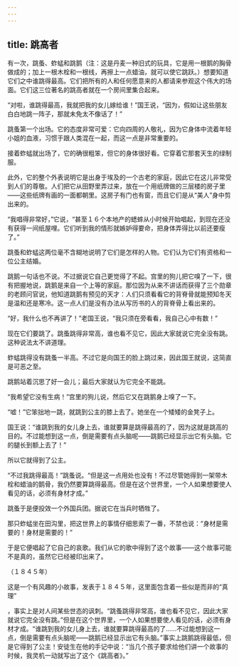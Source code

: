```yaml
---
---
---
```

title: 跳高者
---




有一次，跳蚤、蚱蜢和跳鹅（注：这是丹麦一种旧式的玩具，它是用一根鹅的胸骨做成的；加上一根木栓和一根线，再擦上一点蜡油，就可以使它跳跃。）想要知道它们之中谁跳得最高。它们把所有的人和任何愿意来的人都请来参观这个伟大的场面。它们这三位著名的跳高者就在一个房间里集合起来。

“对啦，谁跳得最高，我就把我的女儿嫁给谁！”国王说，“因为，假如让这些朋友白白地跳一阵子，那就未免太不像话了！”

跳蚤第一个出场。它的态度非常可爱：它向四周的人敬礼，因为它身体中流着年轻小姐的血液，习惯于跟人类混在一起，而这一点是非常重要的。

接着蚱蜢就出场了，它的确很粗笨，但它的身体很好看。它穿着它那套天生的绿制服。

此外，它的整个外表说明它是出身于埃及的一个古老的家庭，因此它在这儿非常受到人们的尊敬。人们把它从田野里弄过来，放在一个用纸牌做的三层楼的房子里——这些纸牌有画的一面都朝里。这房子有门也有窗，而且它们是从“美人”身中剪出来的。

“我唱得非常好，”它说，“甚至１６个本地产的蟋蟀从小时候开始唱起，到现在还没有获得一间纸屋哩。它们听到我的情形就嫉妒得要命，把身体弄得比以前还要瘦了。”

跳蚤和蚱蜢这两位毫不含糊地说明了它们是怎样的人物。它们认为它们有资格和一位公主结婚。

跳鹅一句话也不说。不过据说它自己更觉得了不起。宫里的狗儿把它嗅了一下，很有把握地说，跳鹅是来自一个上等的家庭。那位因为从来不讲话而获得了三个勋章的老顾问官说，他知道跳鹅有预见的天才：人们只须看看它的背脊骨就能预知冬天是温和还是寒冷。这一点人们是没有办法从写历书的人的背脊骨上看出来的。

“好，我什么也不再讲了！”老国王说，“我只须在旁看看，我自己心中有数！”

现在它们要跳了。跳蚤跳得非常高，谁也看不见它，因此大家就说它完全没有跳。这种说法太不讲道理。

蚱蜢跳得没有跳蚤一半高。不过它是向国王的脸上跳过来，因此国王就说，这简直是可恶之至。

跳鹅站着沉思了好一会儿；最后大家就认为它完全不能跳。

“我希望它没有生病！”宫里的狗儿说，然后它又在跳鹅身上嗅了一下。

“嘘！”它笨拙地一跳，就跳到公主的膝上去了。她坐在一个矮矮的金凳子上。

国王说：“谁跳到我的女儿身上去，谁就要算是跳得最高的了，因为这就是跳高的目的。不过能想到这一点，倒是需要有点头脑呢——跳鹅已经显示出它有头脑。它的腿长到额上去了！”

所以它就得到了公主。

“不过我跳得最高！”跳蚤说。“但是这一点用处也没有！不过尽管她得到一架带木栓和蜡油的鹅骨，我仍然要算跳得最高。但是在这个世界里，一个人如果想要使人看见的话，必须有身材才成。”

跳蚤于是便投效一个外国兵团。据说它在当兵时牺牲了。

那只蚱蜢坐在田沟里，把这世界上的事情仔细思索了一番，不禁也说：“身材是需要的！身材是需要的！”

于是它便唱起了它自己的哀歌。我们从它的歌中得到了这个故事——这个故事可能不是真的，虽然它已经被印出来了。

（１８４５年）

这是一个有风趣的小故事，发表于１８４５年，这里面包含着一些似是而非的“真理”

，事实上是对人间某些世态的讽刺。“跳蚤跳得非常高，谁也看不见它，因此大家就说它完全没有跳。”但是在这个世界里，一个人如果想要使人看见的话，必须有身材才成。“谁跳到我的女儿身上去，谁就要算跳得最高的了……不过能想到这一点，倒是需要有点头脑呢——跳鹅已经显示出它有头脑。”事实上跳鹅跳得最低，但是它得到了公主！安徒生在他的手记中说：“当几个孩子要求给他们讲一个故事的时候，我灵机一动就写出了这个《跳高者》。”